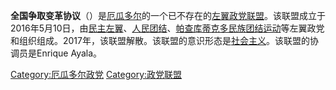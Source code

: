 '''全国争取变革协议'''（{{lang-es|Acuerdo Nacional por el Cambio}}）是[[厄瓜多尔|厄瓜多尔]]的一个已不存在的[[左翼|左翼]][[政党联盟|政党联盟]]。该联盟成立于2016年5月10日，由[[民主左翼_(厄瓜多尔)|民主左翼]]、[[人民团结_(厄瓜多尔)|人民团结]]、[[帕查库蒂克多民族团结运动|帕查库蒂克多民族团结运动]]等左翼政党和组织组成。2017年，该联盟解散。该联盟的意识形态是[[社会主义|社会主义]]。该联盟的协调员是Enrique Ayala。

{{厄瓜多爾小作品}}

[[Category:厄瓜多尔政党|Category:厄瓜多尔政党]]
[[Category:政党联盟|Category:政党联盟]]